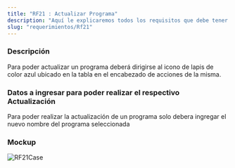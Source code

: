 ```yaml
---
title: "RF21 : Actualizar Programa"
description: "Aquí le explicaremos todos los requisitos que debe tener para poder usar nuestro software."
slug: "requerimientos/Rf21"
---
```



<h3>Descripción</h3>
Para poder actualizar un programa deberá dirigirse al icono de lapis de color azul
ubicado en la tabla en el encabezado de acciones de la misma.

<h3>Datos a ingresar para poder realizar el respectivo Actualización</h3>
Para poder realizar la actualización de un programa solo debera ingregar el nuevo
nombre del programa seleccionada

<h3>Mockup</h3>
<Image src={RF21Case} alt="RF21Case" width={3148} height={2270} />
